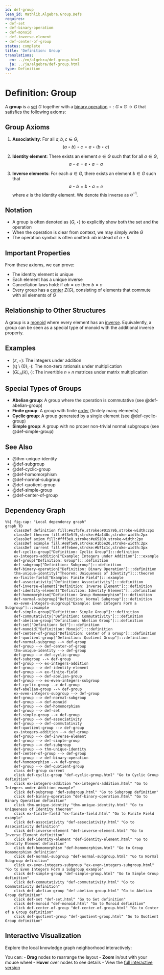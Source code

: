 ```yaml
---
id: def-group
lean_id: Mathlib.Algebra.Group.Defs
requires:
- def-set
- def-binary-operation
- def-monoid
- def-inverse-element
- def-center-of-group
status: complete
title: 'Definition: Group'
translations:
  en: ../en/algebra/def-group.html
  ja: ../ja/algebra/def-group.html
type: Definition
---
```


# Definition: Group {#def-group}

A **group** is a [set](../logic-set-theory/def-set.qmd) $G$ together with a [binary operation](def-binary-operation.qmd) $\star: G \times G \to G$ that satisfies the following axioms:

## Group Axioms

1. **Associativity**: For all $a, b, c \in G$,
   $$(a \star b) \star c = a \star (b \star c)$$

2. **Identity element**: There exists an element $e \in G$ such that for all $a \in G$,
   $$a \star e = e \star a = a$$

3. **Inverse elements**: For each $a \in G$, there exists an element $b \in G$ such that
   $$a \star b = b \star a = e$$
   where $e$ is the identity element. We denote this inverse as $a^{-1}$.

## Notation

- A group is often denoted as $(G, \star)$ to explicitly show both the set and the operation
- When the operation is clear from context, we may simply write $G$
- The operation symbol is often omitted: $ab$ instead of $a \star b$

## Important Properties

From these axioms, we can prove:

- The identity element is unique
- Each element has a unique inverse
- Cancellation laws hold: if $ab = ac$ then $b = c$
- Every group has a [center](def-center-of-group.qmd) $Z(G)$, consisting of elements that commute with all elements of $G$

## Relationship to Other Structures

A group is a [monoid](def-monoid.qmd) where every element has an [inverse](def-inverse-element.qmd). Equivalently, a group can be seen as a special type of monoid with the additional inverse property.

## Examples

- $(\mathbb{Z}, +)$: The integers under addition
- $(\mathbb{Q} \setminus \{0\}, \cdot)$: The non-zero rationals under multiplication
- $(GL_n(\mathbb{R}), \cdot)$: The invertible $n \times n$ matrices under matrix multiplication

## Special Types of Groups

- **Abelian group**: A group where the operation is commutative (see @def-abelian-group)
- **Finite group**: A group with finite [order](def-order.qmd) (finitely many elements)
- **Cyclic group**: A group generated by a single element (see @def-cyclic-group)
- **Simple group**: A group with no proper non-trivial normal subgroups (see @def-simple-group)

## See Also

- @thm-unique-identity
- @def-subgroup
- @def-cyclic-group
- @def-homomorphism
- @def-normal-subgroup
- @def-quotient-group
- @def-simple-group
- @def-center-of-group

## Dependency Graph

```mermaid
%%| fig-cap: "Local dependency graph"
graph TD
    classDef definition fill:#e1f5fe,stroke:#01579b,stroke-width:2px
    classDef theorem fill:#f3e5f5,stroke:#4a148c,stroke-width:2px
    classDef axiom fill:#fff3e0,stroke:#e65100,stroke-width:2px
    classDef example fill:#e8f5e9,stroke:#1b5e20,stroke-width:2px
    classDef current fill:#ffebee,stroke:#b71c1c,stroke-width:3px
    def-cyclic-group["Definition: Cyclic Group"]:::definition
    ex-integers-addition["Example: Integers under Addition"]:::example
    def-group["Definition: Group"]:::definition
    def-subgroup["Definition: Subgroup"]:::definition
    def-binary-operation["Definition: Binary Operation"]:::definition
    thm-unique-identity["Theorem: Uniqueness of Identity"]:::theorem
    ex-finite-field["Example: Finite Field"]:::example
    def-associativity["Definition: Associativity"]:::definition
    def-inverse-element["Definition: Inverse Element"]:::definition
    def-identity-element["Definition: Identity Element"]:::definition
    def-homomorphism["Definition: Group Homomorphism"]:::definition
    def-normal-subgroup["Definition: Normal Subgroup"]:::definition
    ex-even-integers-subgroup["Example: Even Integers Form a Subgroup"]:::example
    def-simple-group["Definition: Simple Group"]:::definition
    def-commutativity["Definition: Commutativity"]:::definition
    def-abelian-group["Definition: Abelian Group"]:::definition
    def-set["Definition: Set"]:::definition
    def-monoid["Definition: Monoid"]:::definition
    def-center-of-group["Definition: Center of a Group"]:::definition
    def-quotient-group["Definition: Quotient Group"]:::definition
    def-normal-subgroup --> def-group
    def-group --> def-center-of-group
    thm-unique-identity --> def-group
    def-group --> def-cyclic-group
    def-subgroup --> def-group
    def-group --> ex-integers-addition
    def-group --> def-identity-element
    def-group --> ex-finite-field
    def-group --> def-abelian-group
    def-group --> ex-even-integers-subgroup
    def-cyclic-group --> def-group
    def-abelian-group --> def-group
    ex-even-integers-subgroup --> def-group
    def-group --> def-normal-subgroup
    def-group --> def-monoid
    def-group --> def-homomorphism
    def-group --> def-set
    def-simple-group --> def-group
    def-group --> def-associativity
    def-group --> def-commutativity
    def-quotient-group --> def-group
    ex-integers-addition --> def-group
    def-group --> def-inverse-element
    def-group --> def-simple-group
    def-group --> def-subgroup
    def-group --> thm-unique-identity
    def-center-of-group --> def-group
    def-group --> def-binary-operation
    def-homomorphism --> def-group
    def-group --> def-quotient-group
    class def-group current
    click def-cyclic-group "def-cyclic-group.html" "Go to Cyclic Group definition"
    click ex-integers-addition "ex-integers-addition.html" "Go to Integers under Addition example"
    click def-subgroup "def-subgroup.html" "Go to Subgroup definition"
    click def-binary-operation "def-binary-operation.html" "Go to Binary Operation definition"
    click thm-unique-identity "thm-unique-identity.html" "Go to Uniqueness of Identity theorem"
    click ex-finite-field "ex-finite-field.html" "Go to Finite Field example"
    click def-associativity "def-associativity.html" "Go to Associativity definition"
    click def-inverse-element "def-inverse-element.html" "Go to Inverse Element definition"
    click def-identity-element "def-identity-element.html" "Go to Identity Element definition"
    click def-homomorphism "def-homomorphism.html" "Go to Group Homomorphism definition"
    click def-normal-subgroup "def-normal-subgroup.html" "Go to Normal Subgroup definition"
    click ex-even-integers-subgroup "ex-even-integers-subgroup.html" "Go to Even Integers Form a Subgroup example"
    click def-simple-group "def-simple-group.html" "Go to Simple Group definition"
    click def-commutativity "def-commutativity.html" "Go to Commutativity definition"
    click def-abelian-group "def-abelian-group.html" "Go to Abelian Group definition"
    click def-set "def-set.html" "Go to Set definition"
    click def-monoid "def-monoid.html" "Go to Monoid definition"
    click def-center-of-group "def-center-of-group.html" "Go to Center of a Group definition"
    click def-quotient-group "def-quotient-group.html" "Go to Quotient Group definition"
```

## Interactive Visualization

Explore the local knowledge graph neighborhood interactively:

::: {.graph-viz data-id="def-group" data-width="700" data-height="500"}
:::

You can:
- **Drag** nodes to rearrange the layout
- **Zoom** in/out with your mouse wheel
- **Hover** over nodes to see details
- View the [full interactive version](../../output/interactive/def-group.html){target="_blank"}
